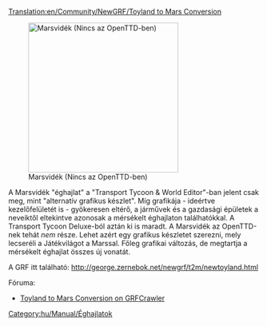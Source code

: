 [[Translation:en/Community/NewGRF/Toyland to Mars Conversion]]

[[File:en/Community/NewGRF/Marsscreenshot.png|thumb|300px|right|Marsvidék (Nincs az OpenTTD-ben)]]

A Marsvidék "éghajlat" a "Transport Tycoon & World Editor"-ban jelent csak meg, mint "alternatív grafikus készlet". Míg grafikája - ideértve kezelőfelületét is - gyökeresen eltérő, a járművek és a gazdasági épületek a neveiktől eltekintve azonosak a mérsékelt éghajlaton találhatókkal. A Transport Tycoon Deluxe-ból aztán ki is maradt. 
A Marsvidék az OpenTTD-nek tehát ''nem'' része. Lehet azért egy grafikus készletet szerezni, mely lecseréli a Játékvilágot a Marssal. Főleg grafikai változás, de megtartja a mérsékelt éghajlat összes új vonatát.

A GRF itt található: http://george.zernebok.net/newgrf/t2m/newtoyland.html

Fóruma:
* [http://grfcrawler.tt-forums.net/details.php?do=details&id=39 Toyland to Mars Conversion on GRFCrawler]

{{en/-}}
[[Category:hu/Manual/Éghajlatok]]